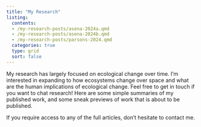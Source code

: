 ```yaml
---
title: "My Research"
listing: 
  contents: 
  - /my-research-posts/asena-2024a.qmd
  - /my-research-posts/asena-2024b.qmd
  - /my-research-posts/parsons-2024.qmd
  categories: true
  type: grid
  sort: false
---
```


My research has largely focused on ecological change over time. I'm interested in expanding to how ecosystems change over space and what are the human implications of ecological change. Feel free to get in touch if you want to chat research! Here are some simple summaries of my published work, and some sneak previews of work that is about to be published.

If you require access to any of the full articles, don't hesitate to contact me.
